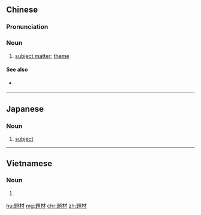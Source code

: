 {{also|题材}}
==Chinese==
{{zh-forms|s=题材}}

===Pronunciation===
{{zh-pron
|m=tícái
|c=tai4 coi4
|mn=qz,tp,xm:tôe-châi/kh,zz:tê-châi
|cat=n
}}

===Noun===
{{zh-noun}}

# [[subject matter]]; [[theme]]

====See also====
* {{qualifier|not to be confused with}} {{zh-l|體裁}}

{{zh-cat|Advanced}}

----

==Japanese==
{{ja-kanjitab|だい|ざい|yomi=on}}

===Noun===
{{ja-noun|だいざい}}

# [[subject]]
#: {{ja-usex|吸血鬼を題材としたフィクション作品|きゅうけつき を だいざい と した フィクション さくひん|works of fiction about vampires}}

----

==Vietnamese==
{{vi-hantutab|題|材}}

===Noun===
{{head|vi|noun|sc=Hani}}

# {{han tu form of|{{l|vi|đề tài}}|[[subject]]}}

[[hu:題材]]
[[mg:題材]]
[[chr:題材]]
[[zh:題材]]